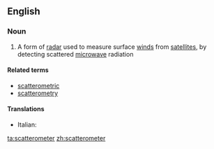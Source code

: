 ==English==

===Noun===
{{wikipedia}}
{{en-noun}}

# A form of [[radar]] used to measure surface [[wind]]s from [[satellite]]s, by detecting scattered [[microwave]] radiation

====Related terms====
* [[scatterometric]]
* [[scatterometry]]

====Translations====
{{trans-top|radar for mearsuing surface winds}}
* Italian: {{t-|it|scatterometro|m}}
{{trans-mid}}

{{trans-bottom}}

[[ta:scatterometer]]
[[zh:scatterometer]]